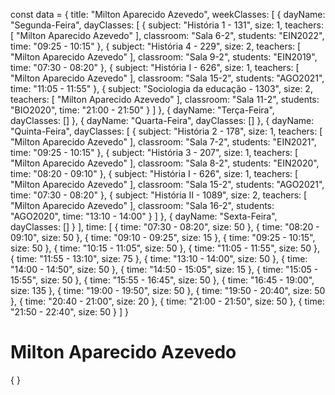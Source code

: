 const data = {
  title: "Milton Aparecido Azevedo",
  weekClasses: [
    {
      dayName: "Segunda-Feira",
      dayClasses: [
        {
          subject: "História 1 - 131",
          size: 1,
          teachers: [
            "Milton Aparecido Azevedo"
          ],
          classroom: "Sala 6-2",
          students: "EIN2022",
          time: "09:25 - 10:15"
        },
        {
          subject: "História 4 - 229",
          size: 2,
          teachers: [
            "Milton Aparecido Azevedo"
          ],
          classroom: "Sala 9-2",
          students: "EIN2019",
          time: "07:30 - 08:20"
        },
        {
          subject: "História I - 626",
          size: 1,
          teachers: [
            "Milton Aparecido Azevedo"
          ],
          classroom: "Sala 15-2",
          students: "AGO2021",
          time: "11:05 - 11:55"
        },
        {
          subject: "Sociologia da educação - 1303",
          size: 2,
          teachers: [
            "Milton Aparecido Azevedo"
          ],
          classroom: "Sala 11-2",
          students: "BIO2020",
          time: "21:00 - 21:50"
        }
      ]
    },
    {
      dayName: "Terça-Feira",
      dayClasses: []
    },
    {
      dayName: "Quarta-Feira",
      dayClasses: []
    },
    {
      dayName: "Quinta-Feira",
      dayClasses: [
        {
          subject: "História 2 - 178",
          size: 1,
          teachers: [
            "Milton Aparecido Azevedo"
          ],
          classroom: "Sala 7-2",
          students: "EIN2021",
          time: "09:25 - 10:15"
        },
        {
          subject: "História 3 - 207",
          size: 1,
          teachers: [
            "Milton Aparecido Azevedo"
          ],
          classroom: "Sala 8-2",
          students: "EIN2020",
          time: "08:20 - 09:10"
        },
        {
          subject: "História I - 626",
          size: 1,
          teachers: [
            "Milton Aparecido Azevedo"
          ],
          classroom: "Sala 15-2",
          students: "AGO2021",
          time: "07:30 - 08:20"
        },
        {
          subject: "História II - 1089",
          size: 2,
          teachers: [
            "Milton Aparecido Azevedo"
          ],
          classroom: "Sala 16-2",
          students: "AGO2020",
          time: "13:10 - 14:00"
        }
      ]
    },
    {
      dayName: "Sexta-Feira",
      dayClasses: []
    }
  ],
  time: [
    {
      time: "07:30 - 08:20",
      size: 50
    },
    {
      time: "08:20 - 09:10",
      size: 50
    },
    {
      time: "09:10 - 09:25",
      size: 15
    },
    {
      time: "09:25 - 10:15",
      size: 50
    },
    {
      time: "10:15 - 11:05",
      size: 50
    },
    {
      time: "11:05 - 11:55",
      size: 50
    },
    {
      time: "11:55 - 13:10",
      size: 75
    },
    {
      time: "13:10 - 14:00",
      size: 50
    },
    {
      time: "14:00 - 14:50",
      size: 50
    },
    {
      time: "14:50 - 15:05",
      size: 15
    },
    {
      time: "15:05 - 15:55",
      size: 50
    },
    {
      time: "15:55 - 16:45",
      size: 50
    },
    {
      time: "16:45 - 19:00",
      size: 135
    },
    {
      time: "19:00 - 19:50",
      size: 50
    },
    {
      time: "19:50 - 20:40",
      size: 50
    },
    {
      time: "20:40 - 21:00",
      size: 20
    },
    {
      time: "21:00 - 21:50",
      size: 50
    },
    {
      time: "21:50 - 22:40",
      size: 50
    }
  ]
}

# Milton Aparecido Azevedo

<div>
    {
        <Grid
            title={data.title} 
            weekClasses={data.weekClasses} 
            time={data.time}
        />
    }
</div>